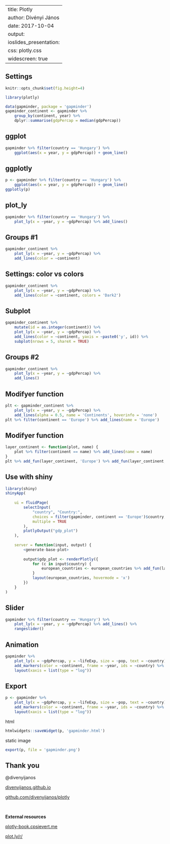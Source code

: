 
---
title: Plotly
author: Divényi János
date: 2017-10-04
output:
    ioslides_presentation:
        css: plotly.css
        widescreen: true
---

## Settings

```r
knitr::opts_chunk$set(fig.height=4)
```

```r
library(plotly)
```

```r
data(gapminder, package = 'gapminder')
gapminder_continent <- gapminder %>% 
    group_by(continent, year) %>% 
    dplyr::summarise(gdpPercap = median(gdpPercap)) 
```

## ggplot

```r
gapminder %>% filter(country == 'Hungary') %>%
    ggplot(aes(x = year, y = gdpPercap)) + geom_line()
```

## ggplotly

```r
p <- gapminder %>% filter(country == 'Hungary') %>%
    ggplot(aes(x = year, y = gdpPercap)) + geom_line()
ggplotly(p)
```

## plot_ly

```r
gapminder %>% filter(country == 'Hungary') %>%
    plot_ly(x = ~year, y = ~gdpPercap) %>% add_lines()
```

## Groups #1

```r
gapminder_continent %>%
    plot_ly(x = ~year, y = ~gdpPercap) %>% 
    add_lines(color = ~continent)
```

## Settings: color vs colors

```r
gapminder_continent %>%
    plot_ly(x = ~year, y = ~gdpPercap) %>% 
    add_lines(color = ~continent, colors = 'Dark2')
```

## Subplot

```r
gapminder_continent %>%
    mutate(id = as.integer(continent)) %>%
    plot_ly(x = ~year, y = ~gdpPercap) %>% 
    add_lines(color = ~continent, yaxis = ~paste0('y', id)) %>%
    subplot(nrows = 5, shareX = TRUE)
```


## Groups #2
```r
gapminder_continent %>%
    plot_ly(x = ~year, y = ~gdpPercap) %>% 
    add_lines()
```


## Modifyer function
```r
plt <- gapminder_continent %>%
    plot_ly(x = ~year, y = ~gdpPercap) %>% 
    add_lines(alpha = 0.5, name = 'Continents', hoverinfo = 'none')
plt %>% filter(continent == 'Europe') %>% add_lines(name = 'Europe')
```

## Modifyer function
```r
layer_continent <- function(plot, name) {
    plot %>% filter(continent == name) %>% add_lines(name = name)
}
plt %>% add_fun(layer_continent, 'Europe') %>% add_fun(layer_continent, 'Africa')
```

## Use with shiny {.smaller}

```r
library(shiny)
shinyApp(
    
    ui = fluidPage(
        selectInput(
            "country", "Country:", 
            choices = filter(gapminder, continent == 'Europe')$country,
            multiple = TRUE
        ),
        plotlyOutput("gdp_plot")
    ),
    
    server = function(input, output) {
        <generate-base-plot>
        
        output$gdp_plot <- renderPlotly({
            for (c in input$country) {
                european_countries <- european_countries %>% add_fun(layer_country, c)
            }
            layout(european_countries, hovermode = 'x')
        })
    }
)
```

## Slider

```r
gapminder %>% filter(country == 'Hungary') %>%
    plot_ly(x = ~year, y = ~gdpPercap) %>% add_lines() %>%
    rangeslider()
```


## Animation

```r
gapminder %>%
    plot_ly(x = ~gdpPercap, y = ~lifeExp, size = ~pop, text = ~country) %>%
    add_markers(color = ~continent, frame = ~year, ids = ~country) %>%
    layout(xaxis = list(type = "log"))
```

## Export
```r
p <- gapminder %>%
    plot_ly(x = ~gdpPercap, y = ~lifeExp, size = ~pop, text = ~country) %>%
    add_markers(color = ~continent, frame = ~year, ids = ~country) %>%
    layout(xaxis = list(type = "log"))
```

html
```r
htmlwidgets::saveWidget(p, 'gapminder.html')
```

static image
```r
export(p, file = 'gapminder.png')
```

## Thank you {.flexbox .vcenter}

@divenyijanos

[divenyijanos.github.io](divenyijanos.github.io)

[github.com/divenyijanos/plotly](github.com/divenyijanos/plotly)

<br>

**External resources**

[plotly-book.cpsievert.me](plotly-book.cpsievert.me)

[plot.ly/r/](plot.ly/r/)
